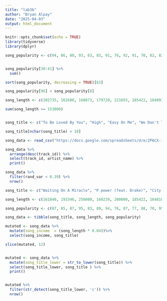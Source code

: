 ```yaml
---
title: "lab3b"
author: "Bryan Alpay"
date: "2025-04-03"
output: html_document
---
```


```r
knitr::opts_chunk$set(echo = TRUE)
library(tidyverse)
library(dplyr)
```


``` r


song_popularity <- c(94, 86, 80, 93, 63, 83, 91, 76, 92, 91, 70, 82, 82, 83, 79, 93, 70, 88, 75, 74, 80, 90, 85, 81, 96, 89, 81, 95, 67, 75, 87, 76, 85, 94, 76, 77, 85, 87, 96, 83, 77, 71, 74, 79, 85, 98, 92, 59, 72, 74, 90, 92, 75, 81, 83, 85, 92, 90, 75, 88, 68, 83, 89, 76, 33, 97, 96, 90, 91, 67, 87, 92, 76, 92, 100, 85, 87, 73, 74, 95, 91, 96, 85, 74, 86, 85, 67, 90, 84, 89, 89, 83, 71, 95, 93, 87)


song_popularity[30:41] %>%
  sum()

sort(song_popularity, decreasing = TRUE)[63]

song_popularity[96] < song_popularity[8]

```
``` r
song_length <- c(202735, 162680, 168873, 179720, 221693, 185422, 184893, 202133, 210560, 193346, 173381, 174000, 187943, 176146, 175163, 161853, 187111, 193279, 238805, 152137, 165760, 168601, 189560, 204316, 231041, 212878, 278440, 213718, 206385, 174680, 136266, 257213, 258799, 215281, 136760, 173549, 224773, 200000, 195013, 96825, 213493, 202226, 203807, 186173, 214405, 157890, 153000, 179426, 254181, 197442, 185855, 225148, 198324, 188918, 164818, 256000, 270586, 161840, 145800, 160656, 224694, 174728, 173182, 212000, 178147, 205946, 153190, 231832, 225664, 185680, 172626, 160239, 193506, 263288, 175344, 227527, 200547, 143901, 214613, 133613, 194050, 185600, 214416, 207065, 167480, 141805, 216120, 186677, 161266, 226088, 207853, 206772, 195760, 216764)

sum(song_length >= 153000)



```


``` r
song_title <- c("To Be Loved By You", "High", "Easy On Me", "We Don't Talk About Bruno", "If I Was a Cowboy", "pushin P (feat. Young Thug)", "Pressure", "Me or Sum (feat. Future & Lil Baby)", "Save Your Tears (with Ariana Grande) (Remix)", "Better Days (NEIKED x Mae Muller x Polo G)", "Dos Oruguitas", "Meet Me At Our Spot", "Levitating", "Rumors (feat. Lil Durk)", "TO THE MOON", "Cold Heart - PNAU Remix", "MAMIII", "Bussin", "All Of You", "Peru", "I'm Tired - From 'Euphoria' An HBO Original Series", "I Wish", "Sacrifice", "Smokin Out The Window", "Still D.R.E.", "Oh My God", "Surface Pressure", "By Your Side", "Come Back As A Country Boy", "Fancy Like", "Do We Have A Problem?", "Iffy", "'Til You Can't", "Worst Day", "THATS WHAT I WANT", "I Love You So", "You Should Probably Leave", "Essence (feat. Justin Bieber & Tems)", "Beautiful Lies", "Woman", "I Hate YoungBoy", "Never Wanted To Be That Girl", "AHHH HA", "Home Sweet", "abcdefu", "STAY (with Justin Bieber)", "Bad Habits", "INDUSTRY BABY (feat. Jack Harlow)", "Freaky Deaky", "What Else Can I Do?", "The Motto", "I Hate U", "Super Gremlin", "Need to Know", "Usain Boo", "Scorpio", "Knife Talk (with 21 Savage ft. Project Pat)", "Hrs and Hrs", "Fingers Crossed", "One Mississippi", "The Joker And The Queen (feat. Taylor Swift)", "Never Say Never (with Lainey Wilson)", "Banking On Me", "Don't Play That", "The Family Madrigal", "Enemy (with JID) - from the series Arcane League of Legends", "Doin' This", "good 4 u", "Shivers", "Light Switch", "Heart On Fire", "Buy Dirt", "AA", "half of my hometown (feat. Kenny Chesney)", "Circles Around This Town", "23", "When I’m Gone (with Katy Perry)", "Sand In My Boots", "City of Gods", "love nwantiti (ah ah ah)", "Big Energy", "Good Morning Gorgeous", "Do It To It", "P power (feat. Drake)", "she's all i wanna be", "Flower Shops (feat. Morgan Wallen)", "Boyfriend", "Ghost")

song_title[nchar(song_title) > 10]


```


``` r
song_data <- read_csv("https://docs.google.com/spreadsheets/d/e/2PACX-1vS8ynnfEAOH9G59D6ZS0EhW6X9taKBE2ou0Z6qO_XJUzwCuD_DjNvDNRNuouNivlgptmqyqBZYsrKTs/pub?gid=1225680565&single=true&output=csv")

song_data %>%
  arrange(desc(track_id)) %>%
  select(track_id, artist_name) %>%
  print()

```


```r
song_data %>%
  filter(rand_var < 0.39) %>%
  nrow()

```
```r
song_title <- c("Waiting On A Miracle", "P power (feat. Drake)", "City of Gods", "I Love You So", "Banking On Me", "The Joker And The Queen (feat. Taylor Swift)", "The Motto", "Circles Around This Town", "High", "If I Was a Cowboy", "I'm Tired - From 'Euphoria' An HBO Original Series", "I Hate YoungBoy", "Do It To It")

song_length <- c(161840, 193346, 256000, 160239, 200000, 185422, 164818, 195760, 175163, 195013, 187943, 261818, 157890)

song_popularity <- c(87, 85, 87, 95, 83, 89, 94, 76, 87, 77, 88, 70, 95)

song_data <- tibble(song_title, song_length, song_popularity)

mutated <- song_data %>%
  mutate(song_income  = (song_length * 0.04))%>%
  select(song_income, song_title)

slice(mutated, 12)


mutated <- song_data %>%
  mutate(song_title_lower = str_to_lower(song_title)) %>%
  select(song_title_lower, song_title ) %>%
  print()


mutated %>% 
  filter(str_detect(song_title_lower, 'c')) %>%
  nrow()

```


```r


```